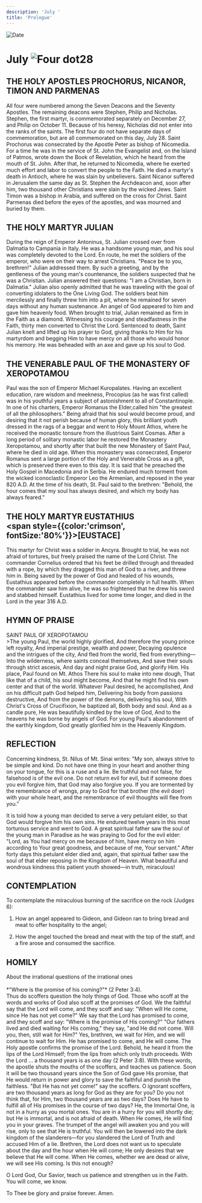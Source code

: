 ```yaml
---
description: 'July '
title: 'Prologue'
---
```


<RunningHead />
<Image src="/title-imprint.png" height={68} width={50} alt="Date" className="title-imprint"/>

# <div id="date">July <Image className="four-dot" src="/four-dot.png" height={15} width={15} alt="Four dot" />28</div>

## THE HOLY APOSTLES PROCHORUS, NICANOR, TIMON AND PARMENAS

All four were numbered among the Seven Deacons and the Seventy Apostles. The remaining deacons were Stephen, Philip and Nicholas. Stephen, the first martyr, is commemorated separately on December 27, and Philip on October 11. Because of his heresy, Nicholas did not enter into the ranks of the saints. The first four do not have separate days of commemoration, but are all commemorated on this day, July 28. Saint Prochorus was consecrated by the Apostle Peter as bishop of Nicomedia. For a time he was in the service of St. John the Evangelist and, on the Island of Patmos, wrote down the Book of Revelation, which he heard from the mouth of St. John. After that, he returned to Nicomedia, where he exerted much effort and labor to convert the people to the Faith. He died a martyr's death in Antioch, where he was slain by unbelievers. Saint Nicanor suffered in Jerusalem the same day as St. Stephen the Archdeacon and, soon after him, two thousand other Christians were slain by the wicked Jews. Saint Timon was a bishop in Arabia, and suffered on the cross for Christ. Saint Parmenas died before the eyes of the apostles, and was mourned and buried by them.

## THE HOLY MARTYR JULIAN

During the reign of Emperor Antoninus, St. Julian crossed over from Dalmatia to Campania in Italy. He was a handsome young man, and his soul was completely devoted to the Lord. En route, he met the soldiers of the emperor, who were on their way to arrest Christians. "Peace be to you, brethren!" Julian addressed them. By such a greeting, and by the gentleness of the young man's countenance, the soldiers suspected that he was a Christian. Julian answered their questions: "I am a Christian, born in Dalmatia." Julian also openly admitted that he was traveling with the goal of converting idolaters to the One Living God. The soldiers beat him mercilessly and finally threw him into a pit, where he remained for seven days without any human sustenance. An angel of God appeared to him and gave him heavenly food. When brought to trial, Julian remained as firm in the Faith as a diamond. Witnessing his courage and steadfastness in the Faith, thirty men converted to Christ the Lord. Sentenced to death, Saint Julian knelt and lifted up his prayer to God, giving thanks to Him for his martyrdom and begging Him to have mercy on all those who would honor his memory. He was beheaded with an axe and gave up his soul to God.

## THE VENERABLE PAUL OF THE MONASTERY OF XEROPOTAMOU

Paul was the son of Emperor Michael Kuropalates. Having an excellent education, rare wisdom and meekness, Procopius (as he was first called) was in his youthful years a subject of astonishment to all of Constantinople. In one of his charters, Emperor Romanus the Elder,called him "the greatest of all the philosophers." Being afraid that his soul would become proud, and desiring that it not perish because of human glory, this brilliant youth dressed in the rags of a beggar and went to Holy Mount Athos, where he received the monastic tonsure from the illustrious Saint Cosmas. After a long period of solitary monastic labor he restored the Monastery Xeropotamou, and shortly after that built the new Monastery of Saint Paul, where he died in old age. When this monastery was consecrated, Emperor Romanus sent a large portion of the Holy and Venerable Cross as a gift, which is preserved there even to this day. It is said that he preached the Holy Gospel in Macedonia and in Serbia. He endured much torment from the wicked iconoclastic Emperor Leo the Armenian, and reposed in the year 820 A.D. At the time of his death, St. Paul said to the brethren: "Behold, the hour comes that my soul has always desired, and which my body has always feared."

## THE HOLY MARTYR EUSTATHIUS <br /><span style={{color:'crimson', fontSize:'80%'}}>[EUSTACE]</span>

This martyr for Christ was a soldier in Ancyra. Brought to trial, he was not afraid of tortures, but freely praised the name of the Lord Christ. The commander Cornelius ordered that his feet be drilled through and threaded with a rope, by which they dragged this man of God to a river, and threw him in. Being saved by the power of God and healed of his wounds, Eustathius appeared before the commander completely in full health. When the commander saw him alive, he was so frightened that he drew his sword and stabbed himself. Eustathius lived for some time longer, and died in the Lord in the year 316 A.D.


## HYMN OF PRAISE
<div style={{textAlign:'center', color:'crimson', fontWeight:'bold'}}>
SAINT PAUL OF XEROPOTAMOU
</div>
>The young Paul, the world highly glorified,  
And therefore the young prince left royalty,  
And imperial prestige, wealth and power,  
Decaying opulence and the intrigues of the city,  
And fled from the world, fled from everything—  
Into the wilderness, where saints conceal themselves,  
And save their souls through strict ascesis,  
And day and night praise God, and glorify Him.  
His place, Paul found on Mt. Athos  
There his soul to make into new dough,  
That like that of a child, his soul might become,  
And that he might find his own center and that of the world.  
Whatever Paul desired, he accomplished,  
And on his difficult path God helped him,  
Delivering his body from passions destructive,  
And from the power of the demons, delivering his soul,  
With Christ's Cross of Crucifixion, he baptized all,  
Both body and soul. And as a candle pure,  
He was beautifully kindled by the love of God,  
And to the heavens he was borne by angels of God.  
For young Paul's abandonment of the earthly kingdom,  
God greatly glorified him in the Heavenly Kingdom.  


## REFLECTION

Concerning kindness, St. Nilus of Mt. Sinai writes: "My son, always strive to be simple and kind. Do not have one thing in your heart and another thing on your tongue, for this is a ruse and a lie. Be truthful and not false, for falsehood is of the evil one. Do not return evil for evil, but if someone does you evil forgive him, that God may also forgive you. If you are tormented by the remembrance of wrongs, pray to God for that brother (the evil doer) with your whole heart, and the remembrance of evil thoughts will flee from you."

It is told how a young man decided to serve a very petulant elder, so that God would forgive him his own sins. He endured twelve years in this most torturous service and went to God. A great spiritual father saw the soul of the young man in Paradise as he was praying to God for the evil elder: "Lord, as You had mercy on me because of him, have mercy on him according to Your great goodness, and because of me, Your servant." After forty days this petulant elder died and, again, that spiritual father saw the soul of that elder reposing in the Kingdom of Heaven. What beautiful and wondrous kindness this patient youth showed—in truth, miraculous!


## CONTEMPLATION

To contemplate the miraculous burning of the sacrifice on the rock (Judges 6):

1. How an angel appeared to Gideon, and Gideon ran to bring bread and meat to offer hospitality to the angel;

2. How the angel touched the bread and meat with the top of the staff, and a fire arose and consumed the sacrifice.


## HOMILY
<div style={{textAlign:'center', color:'crimson', fontWeight:'bold'}}>
About the irrational questions of the irrational ones
</div>
<br />
<div style={{textAlign:'right'}}>
*"Where is the promise of his coming?"* (2 Peter 3:4).
</div>
Thus do scoffers question the holy things of God. Those who scoff at the words and works of God also scoff at the promises of God. We the faithful say that the Lord will come, and they scoff and say: "When will He come, since He has not yet come?" We say that the Lord has promised to come, and they scoff and say: "Where is the promise of His coming?" "Our fathers lived and died waiting for His coming," they say, "and He did not come. Will you, then, still wait for Him?" Yes, brethren, we wait for Him, and we will continue to wait for Him. He has promised to come, and He will come. The Holy apostle confirms the promise of the Lord. Behold, he heard it from the lips of the Lord Himself; from the lips from which only truth proceeds. With the Lord ... a thousand years is as one day (2 Peter 3:8). With these words, the apostle shuts the mouths of the scoffers, and teaches us patience. Soon it will be two thousand years since the Son of God gave His promise, that He would return in power and glory to save the faithful and punish the faithless. "But He has not yet come!" say the scoffers. O ignorant scoffers, are two thousand years as long for God as they are for you? Do you not think that, for Him, two thousand years are as two days? Does He have to fulfill all of His promises in the course of two days? He, the Immortal One, is not in a hurry as you mortal ones. You are in a hurry for you will shortly die; but He is immortal, and is not afraid of death. When He comes, He will find you in your graves. The trumpet of the angel will awaken you and you will rise, only to see that He is truthful. You will then be lowered into the dark kingdom of the slanderers—for you slandered the Lord of Truth and accused Him of a lie. Brethren, the Lord does not want us to speculate about the day and the hour when He will come; He only desires that we believe that He will come. When He comes, whether we are dead or alive, we will see His coming. Is this not enough?

O Lord God, Our Savior, teach us patience and strengthen us in the Faith. You will come, we know.

To Thee be glory and praise forever. Amen.